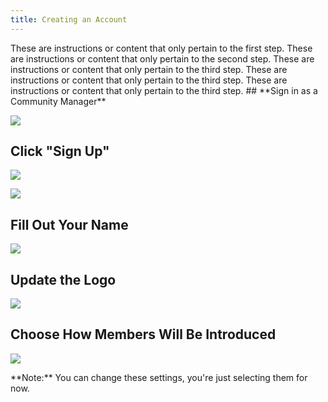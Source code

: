 ```yaml
---
title: Creating an Account
---
```

<Steps>
  <Step title="Sign in as a Community Manager">
    These are instructions or content that only pertain to the first step.
  </Step>
  <Step title="Click "Sign Up"">
    These are instructions or content that only pertain to the second step.
  </Step>
  <Step title="Fill out your Name">
    These are instructions or content that only pertain to the third step.
  </Step>
 <Step title="Update the Logo">
    These are instructions or content that only pertain to the third step.
  </Step>
 <Step title="Choose how Members will be Introduced">
    These are instructions or content that only pertain to the third step.
  </Step>
</Steps>
## **Sign in as a Community Manager**

![](/images/create-1.png)

## **Click "Sign Up"**

![](/images/create-2.png)

![](/images/create-3.png)

## **Fill Out Your Name**

![](/images/create-4.png)

## **Update the Logo**

![](/images/create-5.png)

## **Choose How Members Will Be Introduced**

![](/images/create-6.png)

<Note>
**Note:** You can change these settings, you're just selecting them for now.
</Note>
